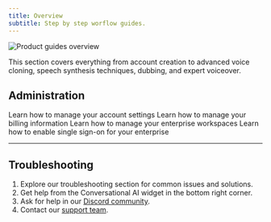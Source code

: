 ```yaml
---
title: Overview
subtitle: Step by step worflow guides.
---
```


<img
  src="/assets/images/product-guides/overview.png"
  alt="Product guides overview"
  className="rounded-lg"
/>

This section covers everything from account creation to advanced voice cloning, speech synthesis techniques, dubbing, and expert voiceover.

<Markdown src="/snippets/product-guides.mdx" />

## Administration

<CardGroup cols={2}>
  <Card
    title="Account"
    icon="duotone user-circle"
    href="/docs/product-guides/administration/account"
    iconPosition="left"
  >
    Learn how to manage your account settings
  </Card>
  <Card
    title="Billing"
    icon="duotone file-invoice-dollar"
    href="/docs/product-guides/administration/billing"
    iconPosition="left"
  >
    Learn how to manage your billing information
  </Card>
  <Card
    title="Workspaces"
    icon="duotone users"
    href="/docs/product-guides/administration/workspaces"
    iconPosition="left"
  >
    Learn how to manage your enterprise workspaces
  </Card>
  <Card
    title="SSO"
    icon="duotone key"
    href="/docs/product-guides/administration/sso"
    iconPosition="left"
  >
    Learn how to enable single sign-on for your enterprise
  </Card>
</CardGroup>

---

## Troubleshooting

1. Explore our troubleshooting section for common issues and solutions.
2. Get help from the Conversational AI widget in the bottom right corner.
3. Ask for help in our [Discord community](https://discord.gg/elevenlabs).
4. Contact our [support team](https://help.elevenlabs.io/hc/en-us/requests/new?ticket_form_id=13145996177937).

